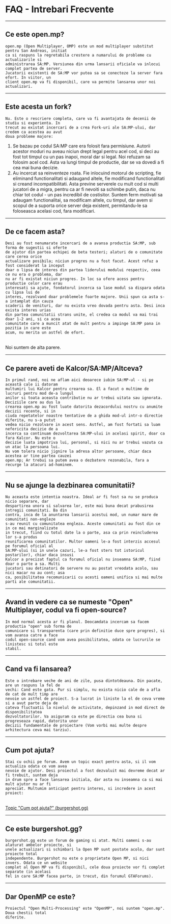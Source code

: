 <h1>FAQ - Intrebari Frecvente</h1>

<hr />
<h2>Ce este open.mp?</h2>

    open.mp (Open Multiplayer, OMP) este un mod multiplayer substitut pentru San Andreas, initiat
    ca si raspuns la regretabila crestere a numarului de probleme cu actualizarile si
    administrarea SA:MP. Versiunea din urma lansarii oficiale va inlocui complet partea de server.
    Jucatorii existenti de SA:MP vor putea sa se conecteze la server fara efort. In viitor, un
    client open.mp va fi disponibil, care va permite lansarea unor noi actualizari.

<hr />
<h2>Este acesta un fork?</h2>

    Nu. Este o rescriere completa, care va fi avantajata de decenii de studiu si experienta. In
    trecut au existat incercari de a crea Fork-uri ale SA:MP-ului, dar credem ca acestea au avut
    doua probleme majore:

<ol>
    <li>
    Se bazau pe codul SA:MP care era folosit fara permisiune. Autorii acestor moduri nu aveau
    niciun drept legal pentru acel cod, si deci au fost tot timpul cu un pas inapoi, moral dar
    si legal. Noi refuzam sa folosim acel cod. Asta va lungi timpul de productie, dar se va
    dovedi a fi cea mai buna decizie.
    </li>
    <li>
    Au incercat sa reinventeze roata. Fie inlocuind motorul de scripting, fie eliminand
    functionalitati si adaugand altele, fie modificand functionalitati si creand
    incompatibilitati. Asta previne serverele cu mult cod si multi jucatori de a migra, pentru
    ca ar fi nevoiti sa schimbe putin, daca nu chiar tot codul - un pas incredibil de
    costisitor. Suntem ferm motivati sa adaugam functionalitai, sa modificam altele, cu timpul,
    dar avem si scopul de a suporta orice server deja existent, permitandu-le sa foloseasca
    acelasi cod, fara modificari.
    </li>
</ol>
<hr />
<h2>De ce facem asta?</h2>

    Desi au fost nenumarate incercari de a avansa productia SA:MP, sub forma de sugestii si oferte
    de ajutor din partea echipei de beta testeri; alaturi de o comunitate care cerea orice
    actualizare posibila; niciun progres nu a fost facut. Acest refuz a fost considerat la inceput
    doar o lipsa de interes din partea liderului modului respectiv, ceea ce nu era o problema, dar
    nu ar fi existat niciun progres. In loc sa ofere acess pentru productie celor care erau
    interesati sa ajute, fondatorul incerca sa lase modul sa dispara odata cu lipsa lui de
    interes, rezolvand doar problemele foarte majore. Unii spun ca asta s-a intamplat din cauza
    scaderii de venituri, dar nu exista vreo dovada pentru asta. Desi inca exista interes urias
    din partea comunitatii strans unite, el credea ca modul va mai trai doar 1-2 ani, si ca acea
    comunitate care a muncit atat de mult pentru a impinge SA:MP pana in pozitia in care este
    acum, nu merita un astfel de efort.

<br />
Noi suntem de alta parere.
<hr />
<h2>Ce parere aveti de Kalcor/SA:MP/Altceva?</h2>

    In primul rand, noi ne aflam aici deoarece iubim SA:MP-ul - si pe această cale ii datoram
    multumiri lui Kalcor pentru crearea sa. El a facut o multime de lucruri pentru mod de-a lungul
    anilor si toata aceasta contributie nu ar trebui uitata sau ignorata. Deciziile care au dus la
    crearea open.mp au fost luate datorita dezacordului nostru cu anumite decizii recente, si in
    ciuda repetatelor noastre tentative de a ghida mod-ul intr-o directie diferita, nu s-a putut
    vedea nicio rezolvare in acest sens. Astfel, am fost fortati sa luam nefericita decizie de a
    incerca sa continuam dezvoltarea SA:MP-ului in acelasi spirit, doar ca fara Kalcor. Nu este o
    decizie luata impotriva lui, personal, si nici nu ar trebui vazuta ca un atac la persoana lui.
    Nu vom tolera nicio jignire la adresa altor persoane, chiar daca acestea ar tine partea cauzei
    open.mp; Ar trebui sa putem avea o dezbatere rezonabila, fara a recurge la atacuri ad-hominem.

<hr />
<h2>Nu se ajunge la dezbinarea comunitatii?</h2>

    Nu aceasta este intentia noastra. Ideal ar fi fost sa nu se produca nicio separare, dar
    despartirea unora si salvarea lor, este mai buna decat prabusirea intregii comunitati. Ba din
    contra, inca de la anuntarea lansarii acestui mod, un numar mare de comunitati non-engleze
    s-au reunit cu comunitatea engleza. Aceste comunitati au fost din ce in ce mai marginalizate
    in trecut, fiind cu totul date la o parte, asa ca prin reincluderea lor s-a produs
    reunificarea comunitatilor. Multor oameni le-a fost interzis accesul pe forumul oficial al
    SA:MP-ului (si in unele cazuri, le-a fost sters tot istoricul postarilor), chiar daca insusi
    Kalcor a precizat faptul ca forumul oficial nu inseamna SA:MP, fiind doar o parte a sa. Multi
    jucatori sau detinatori de servere nu au postat vreodata acolo, sau nici macar nu au cont; asa
    ca, posibilitatea recomunicarii cu acesti oameni unifica si mai multe parti ale comunitatii.

<hr />
<h2>Avand in vedere ca se numeste "Open" Multiplayer, codul va fi open-source?</h2>

    In mod normal acesta ar fi planul. Deocamdata incercam sa facem productia "open" sub forma de
    comunicare si transparenta (care prin definitie duce spre progres), si vom avansa catre a face
    codul open-source cand vom avea posibilitatea, odata ce lucrurile se linistesc si totul este
    stabil.

<hr />
<h2>Cand va fi lansarea?</h2>

    Este o intrebare veche de ani de zile, pusa dintotdeauna. Din pacate, are un raspuns la fel de
    vechi: Cand este gata. Pur si simplu, nu exista nicio cale de a afla de cat de mult timp are
    nevoie un astfel de proiect. S-a lucrat in liniste la el de ceva vreme si a avut parte deja de
    cateva fluctuatii la nivelul de activitate, depinzand in mod direct de disponibilitatea
    dezvoltatorilor. Va asiguram ca este pe directia cea buna si progreseaza rapid, datorita unor
    decizii fundamentale de proiectare (Vom vorbi mai multe despre arhitectura ceva mai tarziu).

<hr />
<h2>Cum pot ajuta?</h2>

    Stai cu ochii pe forum. Avem un topic exact pentru asta, si il vom actualiza odata ce vom avea
    nevoie de ajutor. Desi proiectul a fost dezvaluit mai devreme decat ar fi trebuit, suntem deja
    in drum spre a face lansarea initiala, dar asta nu inseamna ca si mai mult ajutor nu ar fi
    apreciat. Multumim anticipat pentru interes, si incredere in acest proiect:

<br />
<a href="https://www.burgershot.gg/showthread.php?tid=99">
    <u>Topic "Cum pot ajuta?" (burgershot.gg)</u>
</a>
<hr />
<h2>Ce este burgershot.gg?</h2>

    burgershot.gg este un forum de gaming si atat. Multi oameni s-au alaturat ambelor proiecte, si
    unele actualizari si schimbari la Open MP sunt postate acolo, dar sunt proiecte total
    independente. Burgershot nu este o proprietate Open MP, si nici invers. Odata ce un website
    complet al Open MP va fi disponibil, cele doua proiecte vor fi complet separate (in acelasi
    fel in care SA:MP facea parte, in trecut, din forumul GTAForums).

<hr />
<h2>Dar OpenMP ce este?</h2>

    Proiectul "Open Multi-Processing" este "OpenMP", noi suntem "open.mp". Doua chestii total
    diferite.
